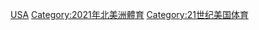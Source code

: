 {{Portal|美國|體育運動}}
{{Year by category
|m=2
|c=0
|d=2
|y=1
|cat=美國體育
|sortkey=體育
|parent=各年份美國體育
|subcat=2021年美國
}}

[[Category:2021年各國體育|USA]]
[[Category:2021年北美洲體育|Category:2021年北美洲體育]]
[[Category:21世纪美国体育|Category:21世纪美国体育]]